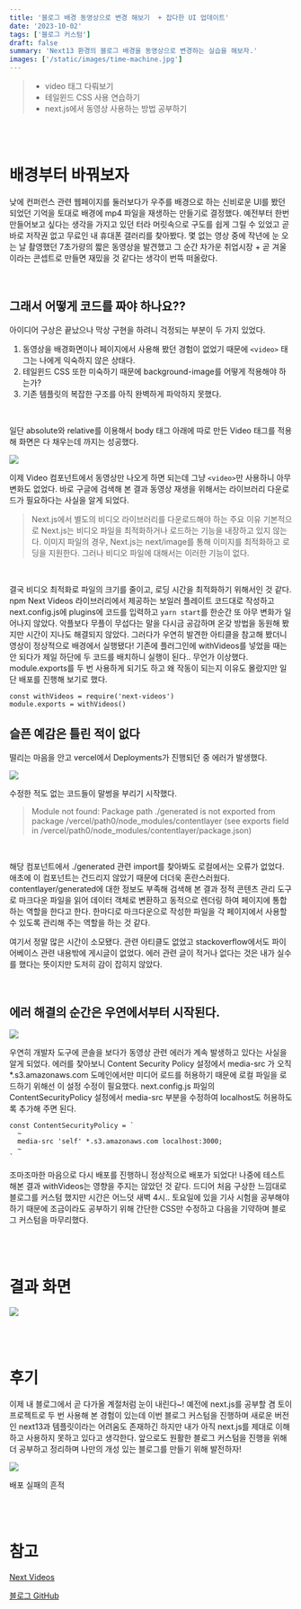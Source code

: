 ```yaml
---
title: '블로그 배경 동영상으로 변경 해보기  + 잡다한 UI 업데이트'
date: '2023-10-02'
tags: ['블로그 커스텀']
draft: false
summary: 'Next13 환경의 블로그 배경을 동영상으로 변경하는 실습을 해보자.'
images: ['/static/images/time-machine.jpg']
---
```


> - video 태그 다뤄보기
> - 테일윈드 CSS 사용 연습하기
> - next.js에서 동영상 사용하는 방법 공부하기

<br />
<br />

# 배경부터 바꿔보자

낮에 컨퍼런스 관련 웹페이지를 둘러보다가 우주를 배경으로 하는 신비로운 UI를 봤던 되었던 기억을 토대로 배경에 mp4 파일을 재생하는 만들기로 결정했다. 예전부터 한번 만들어보고 싶다는 생각을 가지고 있던 터라 머릿속으로 구도를 쉽게 그릴 수 있었고 곧바로 저작권 없고 무료인 내 휴대폰 갤러리를 찾아봤다. 몇 없는 영상 중에 작년에 눈 오는 날 촬영했던 7초가량의 짧은 동영상을 발견했고 그 순간 차가운 취업시장 + 곧 겨울이라는 콘셉트로 만들면 재밌을 것 같다는 생각이 번뜩 떠올랐다.

<br />

## 그래서 어떻게 코드를 짜야 하나요??

아이디어 구상은 끝났으나 막상 구현을 하려니 걱정되는 부분이 두 가지 있었다.

1. 동영상을 배경화면이나 페이지에서 사용해 봤던 경험이 없었기 때문에 `<video>` 태그는 나에게 익숙하지 않은 상태다.
2. 테일윈드 CSS 또한 미숙하기 때문에 background-image를 어떻게 적용해야 하는가?
3. 기존 템플릿의 복잡한 구조를 아직 완벽하게 파악하지 못했다.

<br />

일단 absolute와 relative를 이용해서 body 태그 아래에 따로 만든 Video 태그를 적용해 화면은 다 채우는데 까지는 성공했다.

![](https://velog.velcdn.com/images/mintmin0320/post/9dc84080-3cea-4907-82b3-a25e107ccd5f/image.png)

이제 Video 컴포넌트에서 동영상만 나오게 하면 되는데 그냥 `<video>`만 사용하니 아무 변화도 없었다. 바로 구글에 검색해 본 결과 동영상 재생을 위해서는 라이브러리 다운로드가 필요하다는 사실을 알게 되었다.

> Next.js에서 별도의 비디오 라이브러리를 다운로드해야 하는 주요 이유
> 기본적으로 Next.js는 비디오 파일을 최적화하거나 로드하는 기능을 내장하고 있지 않는다. 이미지 파일의 경우, Next.js는 next/image를 통해 이미지를 최적화하고 로딩을 지원한다. 그러나 비디오 파일에 대해서는 이러한 기능이 없다.

<br />

결국 비디오 최적화로 파일의 크기를 줄이고, 로딩 시간을 최적화하기 위해서인 것 같다. npm Next Videos 라이브러리에서 제공하는 보일러 플레이트 코드대로 작성하고 next.config.js에 plugins에 코드를 입력하고 `yarn start`를 한순간 또 아무 변화가 일어나지 않았다. 악플보다 무플이 무섭다는 말을 다시금 공감하며 온갖 방법을 동원해 봤지만 시간이 지나도 해결되지 않았다. 그러다가 우연히 발견한 아티클을 참고해 봤더니 영상이 정상적으로 배경에서 실행됐다! 기존에 플러그인에 withVideos를 넣었을 때는 안 되다가 제일 하단에 두 코드를 배치하니 실행이 된다.. 무언가 이상했다. module.exports를 두 번 사용하게 되기도 하고 왜 작동이 되는지 이유도 몰랐지만 일단 배포를 진행해 보기로 했다.

```
const withVideos = require('next-videos')
module.exports = withVideos()
```

## 슬픈 예감은 틀린 적이 없다

떨리는 마음을 안고 vercel에서 Deployments가 진행되던 중 에러가 발생했다.

![](https://velog.velcdn.com/images/mintmin0320/post/ea260bd5-c204-482b-a447-d24402b68a4c/image.png)

수정한 적도 없는 코드들이 말썽을 부리기 시작했다.

> Module not found: Package path ./generated is not exported from package /vercel/path0/node_modules/contentlayer (see exports field in /vercel/path0/node_modules/contentlayer/package.json)

<br />

해당 컴포넌트에서 ./generated 관련 import를 찾아봐도 로컬에서는 오류가 없었다. 애초에 이 컴포넌트는 건드리지 않았기 때문에 더더욱 혼란스러웠다. contentlayer/generated에 대한 정보도 부족해 검색해 본 결과 정적 콘텐츠 관리 도구로 마크다운 파일을 읽어 데이터 객체로 변환하고 동적으로 렌더링 하여 페이지에 통합하는 역할을 한다고 한다. 한마디로 마크다운으로 작성한 파일을 각 페이지에서 사용할 수 있도록 관리해 주는 역할을 하는 것 같다.

여기서 정말 많은 시간이 소모됐다. 관련 아티클도 없었고 stackoverflow에서도 파이어베이스 관련 내용밖에 게시글이 없었다. 에러 관련 글이 적거나 없다는 것은 내가 실수를 했다는 뜻이지만 도저히 감이 잡히지 않았다.

<br />

## 에러 해결의 순간은 우연에서부터 시작된다.

![](https://velog.velcdn.com/images/mintmin0320/post/fd3ecfb4-d843-4db5-a1a1-57966849bde9/image.png)

우연히 개발자 도구에 콘솔을 보다가 동영상 관련 에러가 계속 발생하고 있다는 사실을 알게 되었다.
에러를 찾아보니 Content Security Policy 설정에서 media-src 가 오직 \*.s3.amazonaws.com 도메인에서만 미디어 로드를 허용하기 때문에 로컬 파일을 로드하기 위해선 이 설정 수정이 필요했다.
next.config.js 파일의 ContentSecurityPolicy 설정에서 media-src 부분을 수정하여 localhost도 허용하도록 추가해 주면 된다.

```
const ContentSecurityPolicy = `
  ~
  media-src 'self' *.s3.amazonaws.com localhost:3000;
  ~
`
```

조마조마한 마음으로 다시 배포를 진행하니 정상적으로 배포가 되었다! 나중에 테스트 해본 결과 withVideos는 영향을 주지는 않았던 것 같다. 드디어 처음 구상한 느낌대로 블로그를 커스텀 했지만 시간은 어느덧 새벽 4시.. 토요일에 있을 기사 시험을 공부해야 하기 때문에 조금이라도 공부하기 위해 간단한 CSS만 수정하고 다음을 기약하며 블로그 커스텀을 마무리했다.

<br />
<br />

# 결과 화면

![](https://velog.velcdn.com/images/mintmin0320/post/5c72c8b4-8996-4a65-b817-1db03692104c/image.png)

<br />
<br />

# 후기

이제 내 블로그에서 곧 다가올 계절처럼 눈이 내린다~! 예전에 next.js를 공부할 겸 토이 프로젝트로 두 번 사용해 본 경험이 있는데 이번 블로그 커스텀을 진행하며 새로운 버전인 next13과 템플릿이라는 어려움도 존재하긴 하지만 내가 아직 next.js를 제대로 이해하고 사용하지 못하고 있다고 생각한다. 앞으로도 원활한 블로그 커스텀을 진행을 위해 더 공부하고 정리하며 나만의 개성 있는 블로그를 만들기 위해 발전하자!

![](https://velog.velcdn.com/images/mintmin0320/post/4c8e3cea-7206-4daa-9451-eab0491df5ee/image.png)

배포 실패의 흔적

<br />
<br />

# 참고

[Next Videos](https://www.npmjs.com/package/next-videos?activeTab=readme)

[블로그 GitHub](https://github.com/mintmin0320/NextJS_Blog)
